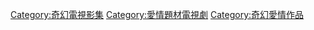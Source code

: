 [[Category:奇幻電視影集|Category:奇幻電視影集]]
[[Category:愛情題材電視劇|Category:愛情題材電視劇]]
[[Category:奇幻愛情作品|Category:奇幻愛情作品]]